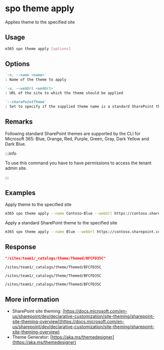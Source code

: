
# spo theme apply

Applies theme to the specified site

## Usage

```sh
m365 spo theme apply [options]
```

## Options

```md definition-list
`-n, --name <name>`
: Name of the theme to apply

`-u, --webUrl <webUrl>`
: URL of the site to which the theme should be applied

`--sharePointTheme`
: Set to specify if the supplied theme name is a standard SharePoint theme
```

<Global />

## Remarks

Following standard SharePoint themes are supported by the CLI for Microsoft 365: Blue, Orange, Red, Purple, Green, Gray, Dark Yellow and Dark Blue.

:::info

To use this command you have to have permissions to access the tenant admin site.

:::
    
## Examples

Apply theme to the specified site

```sh
m365 spo theme apply --name Contoso-Blue --webUrl https://contoso.sharepoint.com/sites/project-x
```

Apply a standard SharePoint theme to the specified site

```sh
m365 spo theme apply --name Blue --webUrl https://contoso.sharepoint.com/sites/project-x --sharePointTheme
```

## Response

<Tabs>
  <TabItem value="JSON">

  ```json
  "/sites/team1/_catalogs/theme/Themed/BFCFD35C"
  ```

  </TabItem>
  <TabItem value="Text">

  ```text
  /sites/team1/_catalogs/theme/Themed/BFCFD35C
  ```

  </TabItem>
  <TabItem value="CSV">

  ```csv
  /sites/team1/_catalogs/theme/Themed/BFCFD35C
  ```

  </TabItem>
  <TabItem value="Markdown">

  ```md
  /sites/team1/_catalogs/theme/Themed/BFCFD35C
  ```

  </TabItem>
</Tabs>

## More information

- SharePoint site theming: [https://docs.microsoft.com/en-us/sharepoint/dev/declarative-customization/site-theming/sharepoint-site-theming-overview](https://docs.microsoft.com/en-us/sharepoint/dev/declarative-customization/site-theming/sharepoint-site-theming-overview)
- Theme Generator: [https://aka.ms/themedesigner](https://aka.ms/themedesigner)

